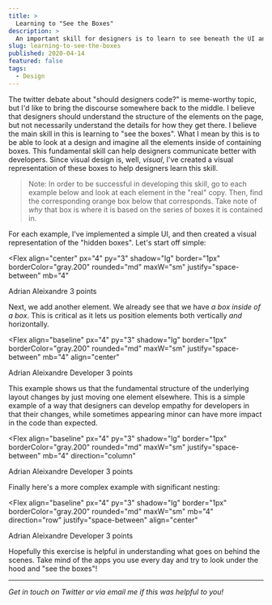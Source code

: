 ```yaml
---
title: >
  Learning to "See the Boxes"
description: >
  An important skill for designers is to learn to see beneath the UI and understand the boxes that power our apps.
slug: learning-to-see-the-boxes
published: 2020-04-14
featured: false
tags:
  - Design
---
```



The twitter debate about "should designers code?" is meme-worthy topic, but I'd like to bring the discourse somewhere back
to the middle. I believe that designers should understand the structure of the elements on the page, but not necessarily understand the
details for how they get there. I believe the main skill in this is learning to "see the boxes". What I mean by this is to
be able to look at a design and imagine all the elements inside of containing boxes. This fundamental skill can help designers
communicate better with developers. Since visual design is, well, _visual_, I've created a visual representation of these boxes
to help designers learn this skill.

> Note: In order to be successful in developing this skill, go to each example below and look at each element in the "real" copy. Then, find the corresponding
> orange box below that corresponds. Take note of _why_ that box is where it is based on the series of boxes it is contained in.

For each example, I've implemented a simple UI, and then created a visual representation of the "hidden boxes". Let's start off simple:

<Flex
  align="center"
  px="4"
  py="3"
  shadow="lg"
  border="1px"
  borderColor="gray.200"
  rounded="md"
  maxW="sm"
  justify="space-between"
  mb="4"
>
  <Text fontWeight="bold" fontFamily="heading">
    Adrian Aleixandre
  </Text>
  <Badge fontFamily="heading" variantColor="orange">
    3 points
  </Badge>
</Flex>
<FlexBox mb="3" justify="space-between" align="center">
  <Bit />
  <Bit />
</FlexBox>

Next, we add another element. We already see that we have _a box inside of a box_. This is critical as it lets us position elements both
vertically _and_ horizontally.

<Flex
  align="baseline"
  px="4"
  py="3"
  shadow="lg"
  border="1px"
  borderColor="gray.200"
  rounded="md"
  maxW="sm"
  justify="space-between"
  mb="4"
  align="center"
>
  <Stack spacing="0">
    <Text fontWeight="bold" fontFamily="heading">
      Adrian Aleixandre
    </Text>
    <Text color="gray.500" fontFamily="heading" fontSize="sm">
      Developer
    </Text>
  </Stack>
  <Badge fontFamily="heading" variantColor="orange">
    3 points
  </Badge>
</Flex>
<FlexBox mb="3" justify="space-between" align="center">
  <FlexBox direction="column">
    <Bit />
    <Bit />
  </FlexBox>
  <Bit />
</FlexBox>

This example shows us that the fundamental structure of the underlying layout changes by just moving one element elsewhere.
This is a simple example of a way that designers can develop empathy for developers in that their changes, while sometimes appearing minor
can have more impact in the code than expected.

<Flex
  align="baseline"
  px="4"
  py="3"
  shadow="lg"
  border="1px"
  borderColor="gray.200"
  rounded="md"
  maxW="sm"
  justify="space-between"
  mb="4"
  direction="column"
>
  <Text fontWeight="bold" fontFamily="heading">
    Adrian Aleixandre
  </Text>
  <Stack isInline align="baseline">
    <Text color="gray.500" fontFamily="heading" fontSize="sm">
      Developer
    </Text>
    <Badge fontFamily="heading" variantColor="orange">
      3 points
    </Badge>
  </Stack>
</Flex>
<FlexBox mb="3" direction="column">
  <Bit />
  <FlexBox>
    <Bit />
    <Bit />
  </FlexBox>
</FlexBox>

Finally here's a more complex example with significant nesting:

<Flex
  align="baseline"
  px="4"
  py="3"
  shadow="lg"
  border="1px"
  borderColor="gray.200"
  rounded="md"
  maxW="sm"
  mb="4"
  direction="row"
  justify="space-between"
  align="center"
>
  <Stack isInline align="center">
    <Avatar />
    <Flex direction="column">
      <Text fontWeight="bold" fontFamily="heading">
        Adrian Aleixandre
      </Text>
      <Stack isInline align="baseline">
        <Text color="gray.500" fontFamily="heading" fontSize="sm">
          Developer
        </Text>
        <Badge fontFamily="heading" variantColor="orange">
          3 points
        </Badge>
      </Stack>
    </Flex>
  </Stack>
  <IconButton icon="email" variant="solid" variantColor="blue" />
</Flex>
<FlexBox mb="3" justify="space-between" align="center">
  <FlexBox align="center">
    <Bit />
    <FlexBox direction="column">
      <Bit />
      <FlexBox>
        <Bit />
        <Bit />
      </FlexBox>
    </FlexBox>
  </FlexBox>
  <Bit />
</FlexBox>

Hopefully this exercise is helpful in understanding what goes on behind the scenes. Take mind of
the apps you use every day and try to look under the hood and "see the boxes"!

---

_Get in touch on Twitter or via email me if this was helpful to you!_
